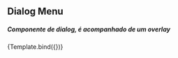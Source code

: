
<Meta title="Components/Dialog" component={Dialog} />

## Dialog Menu

##### Componente de dialog, é acompanhado de um overlay


<ArgsTable of={Dialog} />

<Canvas>
  <Story
    name="Dialog"
    args={{
      title: "Dialog Title",
      children: "Dialog Content",
      isOpen: true,
    }}
  >
    {Template.bind({})}
  </Story>
</Canvas>
